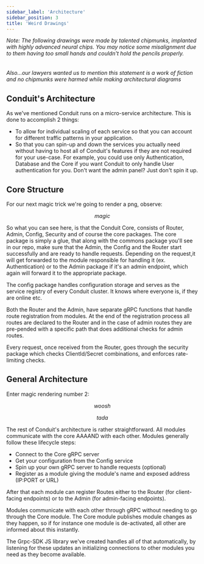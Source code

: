 ```yaml
---
sidebar_label: 'Architecture'
sidebar_position: 3
title: 'Weird Drawings'
---
```



<i>Note: The following drawings were made by talented chipmunks, implanted with highly advanced neural chips. You may
    notice
    some misalignment due to them having too small hands and couldn't hold the pencils properly.
    <br/>
    <br/>
    <br/>
    Also...our lawyers wanted us to mention this statement is a work of fiction and no chipmunks were harmed while
    making architectural diagrams
</i>

## Conduit's Architecture

As we've mentioned Conduit runs on a micro-service architecture. This is done to accomplish 2 things:
- To allow for individual scaling of each service so that you can account for different traffic patterns in your application.
- So that you can spin-up and down the services you actually need without having to host all of Conduit's features
if they are not required for your use-case. For example, you could use only Authentication, Database and the Core if you want
Conduit to only handle User authentication for you. Don't want the admin panel? Just don't spin it up.

## Core Structure
For our next magic trick we're going to render a png, observe:

<ImageSwitcher 
lightImageSrc="/img/overview/architecture/core_architecture.light.png"
darkImageSrc="/img/overview/architecture/core_architecture.dark.png"
altText="Core Architecture View"
/>

<center><em>magic</em></center>

So what you can see here, is that the Conduit Core, consists of Router, Admin, Config, Security and of course the core
packages. The core package is simply a glue, that along with the commons package you'll see in our repo,
make sure that the Admin, the Config and the Router start successfully and are ready to handle requests.
Depending on the request,it will get forwarded to the module responsible for handling it (ex. Authentication) or
to the Admin package if it's an admin endpoint, which again will forward it to the appropriate package.

The config package handles configuration storage and serves as the service registry of every Conduit cluster. It knows where
everyone is, if they are online etc.

Both the Router and the Admin, have separate gRPC functions that handle route registration from modules. At the end of the
registration process all routes are declared to the Router and in the case of admin routes they are pre-pended with a specific
path that does additional checks for admin routes.

Every request, once received from the Router, goes through the security package which checks ClientId/Secret combinations,
and enforces rate-limiting checks.

## General Architecture

Enter magic rendering number 2:

<center><em>woosh</em></center>

<ImageSwitcher 
lightImageSrc="/img/overview/architecture/general_architecture.light.png"
darkImageSrc="/img/overview/architecture/general_architecture.dark.png"
altText="General Architecture View"
/>

<center><em>tada</em></center>

The rest of Conduit's architecture is rather straightforward. All modules communicate with the core AAAAND with each other.
Modules generally follow these lifecycle steps:
- Connect to the Core gRPC server
- Get your configuration from the Config service
- Spin up your own gRPC server to handle requests (optional)
- Register as a module giving the module's name and exposed address (IP:PORT or URL)

After that each module can register Routes either to the Router (for client-facing endpoints) or to the Admin (for admin-facing endpoints).

Modules communicate with each other through gRPC without needing to go through the Core module. The Core module publishes
module changes as they happen, so if for instance one module is de-activated, all other are informed about this instantly.

The Grpc-SDK JS library we've created handles all of that automatically, by listening for these updates an initializing
connections to other modules you need as they become available.

